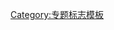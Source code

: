 {{WPBannerMeta
|PROJECT = 电信
 |BANNER_NAME = Template:WikiProject Telecommunications
 |substcheck=<includeonly>{{subst:</includeonly><includeonly>substcheck}}</includeonly>
 |small={{{small|}}}
 |category={{{category|¬}}}
 |listas={{{listas|}}}
|IMAGE_LEFT = Black telephone icon from DejaVu Sans.svg
|BOTTOM_TEXT         = <div style="background: #FFD699; text-align: center">'''此評級可能僅依據专题质量标准所標示，歡迎提出修改、共識討論或重評。'''</div>
|QUALITY_SCALE       = extended
 |class={{{class|}}}
 |auto={{{auto|}}}
 |importance={{{importance|}}}

|ASSESSMENT_LINK     = 
|COMMENTS            = yes
 |COMMENTS_CAT       = 
 |COMMENTS_FORCE     = yes

|MAIN_ARTICLE     = [[电信]]相关条目
|PORTAL           = 电信
|PORTAL_IMG       = Telecom-icon.svg

}}<noinclude>{{documentation}}[[Category:专题标志模板]]</noinclude>